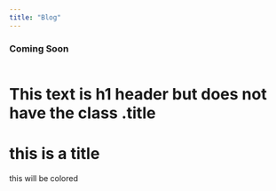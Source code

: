 ```yaml
---
title: "Blog"
---
```


### Coming Soon

```         
```
<h1> This text is h1 header but does not have the class .title</h1>

<h1 class="title">this is a title</h1>
<p class="title center-text">this will be colored</p>